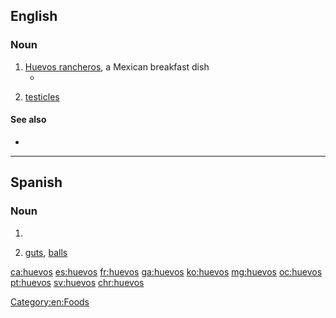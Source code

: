 ==English==

===Noun===
{{en-noun|-}}

# [[huevos rancheros|Huevos rancheros]], a Mexican breakfast dish
#* {{quote-news|2007|January 7|Charles Baxter|Breakfast of Champions|New York Times|url=http://www.nytimes.com/2007/01/07/opinion/07baxter.html
|passage=I dig into my '''huevos'''. }}
# {{context|slang|lang=en}} [[testicles]]

====See also====
* {{pedialite|Huevos rancheros}}

[[Category:en:Foods]]

----

==Spanish==

===Noun===
{{head|es|noun|g=m-p}}

# {{plural of|huevo|lang=es}}
# {{context|slang|idiomatic|vulgar|lang=es}} [[guts]], [[balls]] {{gloss|courage, bravery}}

[[ca:huevos]]
[[es:huevos]]
[[fr:huevos]]
[[ga:huevos]]
[[ko:huevos]]
[[mg:huevos]]
[[oc:huevos]]
[[pt:huevos]]
[[sv:huevos]]
[[chr:huevos]]